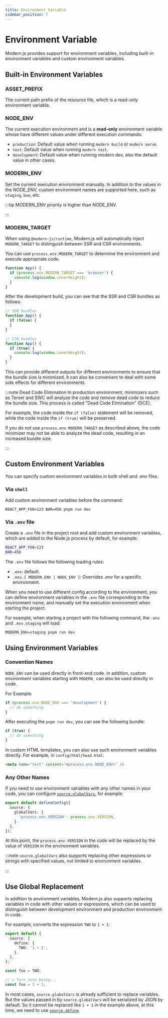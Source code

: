 ```yaml
---
title: Environment Variable
sidebar_position: 7
---
```

# Environment Variable

Modern.js provides support for environment variables, including built-in environment variables and custom environment variables.

## Built-in Environment Variables

### ASSET_PREFIX

The current path prefix of the resource file, which is a read-only environment variable.

### NODE_ENV

The current execution environment and is a **read-only** environment variable whose have different values under different execution commands:

- `production`: Default value when running `modern build` or `modern serve`.
- `test`: Default value when running `modern test`.
- `development`: Default value when running modern dev, also the default value in other cases.

### MODERN_ENV

Set the current execution environment manually. In addition to the values in the NODE_ENV, custom environment names are supported here, such as `staging`, `boe`, etc.

:::tip
MODERN_ENV priority is higher than NODE_ENV.

:::

### MODERN_TARGET

When using `@modern-js/runtime`, Modern.js will automatically inject `MODERN_TARGET` to distinguish between SSR and CSR environments.

You can use `process.env.MODERN_TARGET` to determine the environment and execute appropriate code.

```ts title="App.tsx"
function App() {
  if (process.env.MODERN_TARGET === 'browser') {
    console.log(window.innerHeight);
  }
}
```

After the development build, you can see that the SSR and CSR bundles as follows:

```js title="dist/bundles/main.js"
// SSR bundles
function App() {
  if (false) {
  }
}
```

```js title="dist/static/main.js"
// CSR bundles
function App() {
  if (true) {
    console.log(window.innerHeight);
  }
}
```

This can provide different outputs for different environments to ensure that the bundle size is minimized. It can also be convenient to deal with some side effects for different environments.

:::note Dead Code Elimination
In production environment, minimizers such as Terser and SWC will analyze the code and remove dead code to reduce the bundle size. This process is called "Dead Code Elimination" (DCE).

For example, the code inside the `if (false)` statement will be removed, while the code inside the `if (true)` will be preserved.

If you do not use `process.env.MODERN_TARGET` as described above, the code minimizer may not be able to analyze the dead code, resulting in an increased bundle size.

:::

## Custom Environment Variables

You can specify custom environment variables in both shell and .env files.

### Via `shell`

Add custom environment variables before the command:

```shell
REACT_APP_FOO=123 BAR=456 pnpm run dev
```

### Via `.env` file

Create a `.env` file in the project root and add custom environment variables, which are added to the Node.js process by default, for example:

```bash
REACT_APP_FOO=123
BAR=456
```

The `.env` file follows the following loading rules:

- `.env`: default.
- `.env.{ MODERN_ENV | NODE_ENV }`: Overrides .env for a specific environment.

When you need to use different config according to the environment, you can define environment variables in the `.env` file corresponding to the environment name, and manually set the execution environment when starting the project.

For example, when starting a project with the following command, the `.env` and `.env.staging` will load:

```shell
MODERN_ENV=staging pnpm run dev
```

## Using Environment Variables

### Convention Names

`NODE_ENV` can be used directly in front-end code. In addition, custom environment variables starting with `MODERN_` can also be used directly in code.

For Example:

```js
if (process.env.NODE_ENV === 'development') {
  // do something
}
```

After executing the `pnpm run dev`, you can see the following bundle:

```js
if (true) {
  // do something
}
```

In custom HTML templates, you can also use such environment variables directly. For example, in `config/html/head.html`:

```html
<meta name="test" content="<process.env.NODE_ENV>" />
```

### Any Other Names

If you need to use environment variables with any other names in your code, you can configure [`source.globalVars`](/configure/app/source/global-vars), for example:

```ts title="modern.config.ts"
export default defineConfig({
  source: {
    globalVars: {
      'process.env.VERSION': process.env.VERSION,
    }.
  },
});
```

At this point, the `process.env.VERSION` in the code will be replaced by the value of `VERSION` in the environment variables.

:::note
`source.globalVars` also supports replacing other expressions or strings with specified values, not limited to environment variables.

:::

## Use Global Replacement

In addition to environment variables, Modern.js also supports replacing variables in code with other values or expressions, which can be used to distinguish between development environment and production environment in code.

For example, converts the expression `TWO` to `1 + 1`:

```ts
export default {
  source: {
    define: {
      TWO: '1 + 1',
    },
  },
};
```

```ts
const foo = TWO;

// ⬇️ Turn into being...
const foo = 1 + 1;
```

In most cases, `source.globalVars` is already sufficient to replace variables. But the values passed in by `source.globalVars` will be serialized by JSON by default. So it cannot be replaced like `1 + 1` in the example above, at this time, we need to use [`source.define`](/configure/app/source/define).
